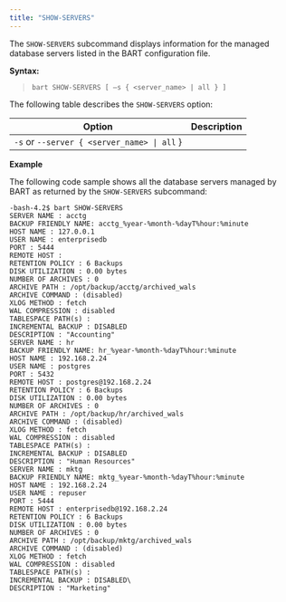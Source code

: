 ```yaml
---
title: "SHOW-SERVERS"
---
```




The `SHOW-SERVERS` subcommand displays information for the managed database servers listed in the BART configuration file.

**Syntax:**

> 
> 
> ``` text
> bart SHOW-SERVERS [ –s { <server_name> | all } ]
> ```

The following table describes the `SHOW-SERVERS` option:

| Option                                      | Description                                                                                                                                                                                                            |
| ------------------------------------------- | ---------------------------------------------------------------------------------------------------------------------------------------------------------------------------------------------------------------------- |
| `-s` or `--server { <server_name> \| all` } | | `<server_name>` is the name of the database server to which the `SHOW-SERVERS` actions are to be applied. | If `all` is specified or if the `-s` option is omitted, the actions are applied to all database servers. |

**Example**

The following code sample shows all the database servers managed by BART as returned by the `SHOW-SERVERS` subcommand:

``` text
-bash-4.2$ bart SHOW-SERVERS
SERVER NAME : acctg
BACKUP FRIENDLY NAME: acctg_%year-%month-%dayT%hour:%minute
HOST NAME : 127.0.0.1
USER NAME : enterprisedb
PORT : 5444
REMOTE HOST :
RETENTION POLICY : 6 Backups
DISK UTILIZATION : 0.00 bytes
NUMBER OF ARCHIVES : 0
ARCHIVE PATH : /opt/backup/acctg/archived_wals
ARCHIVE COMMAND : (disabled)
XLOG METHOD : fetch
WAL COMPRESSION : disabled
TABLESPACE PATH(s) :
INCREMENTAL BACKUP : DISABLED
DESCRIPTION : "Accounting"
SERVER NAME : hr
BACKUP FRIENDLY NAME: hr_%year-%month-%dayT%hour:%minute
HOST NAME : 192.168.2.24
USER NAME : postgres
PORT : 5432
REMOTE HOST : postgres@192.168.2.24
RETENTION POLICY : 6 Backups
DISK UTILIZATION : 0.00 bytes
NUMBER OF ARCHIVES : 0
ARCHIVE PATH : /opt/backup/hr/archived_wals
ARCHIVE COMMAND : (disabled)
XLOG METHOD : fetch
WAL COMPRESSION : disabled
TABLESPACE PATH(s) :
INCREMENTAL BACKUP : DISABLED
DESCRIPTION : "Human Resources"
SERVER NAME : mktg
BACKUP FRIENDLY NAME: mktg_%year-%month-%dayT%hour:%minute
HOST NAME : 192.168.2.24
USER NAME : repuser
PORT : 5444
REMOTE HOST : enterprisedb@192.168.2.24
RETENTION POLICY : 6 Backups
DISK UTILIZATION : 0.00 bytes
NUMBER OF ARCHIVES : 0
ARCHIVE PATH : /opt/backup/mktg/archived_wals
ARCHIVE COMMAND : (disabled)
XLOG METHOD : fetch
WAL COMPRESSION : disabled
TABLESPACE PATH(s) :
INCREMENTAL BACKUP : DISABLED\
DESCRIPTION : "Marketing"
```
